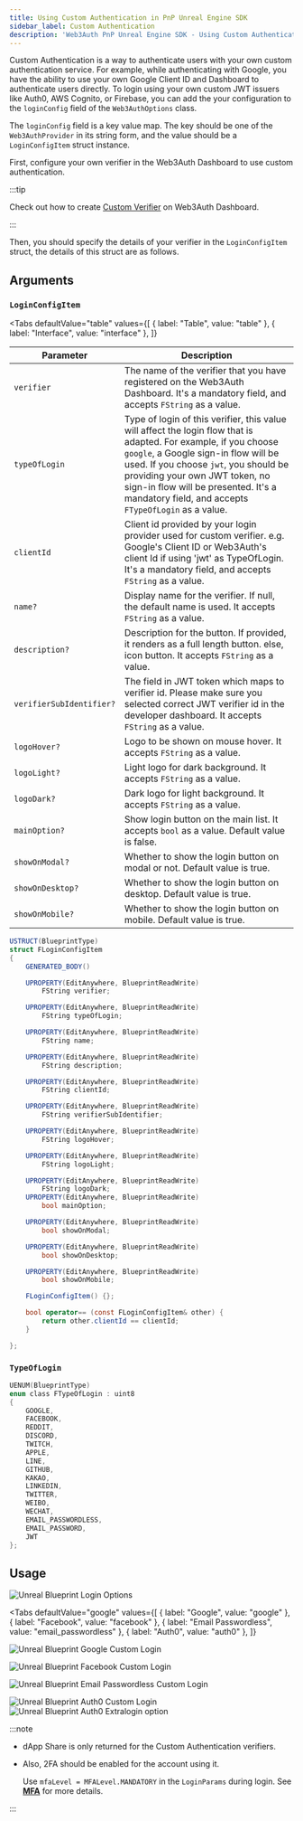 ```yaml
---
title: Using Custom Authentication in PnP Unreal Engine SDK
sidebar_label: Custom Authentication
description: 'Web3Auth PnP Unreal Engine SDK - Using Custom Authentication | Documentation - Web3Auth'
---
```



Custom Authentication is a way to authenticate users with your own custom authentication service. For example, while authenticating with Google, you have the ability to use your own Google Client ID and Dashboard to authenticate users directly. To login using your own custom JWT issuers like Auth0, AWS Cognito, or Firebase, you can add the your configuration to the `loginConfig` field of the `Web3AuthOptions` class.

The `loginConfig` field is a key value map. The key should be one of the `Web3AuthProvider` in its string form, and the value should be a `LoginConfigItem` struct instance.

First, configure your own verifier in the Web3Auth Dashboard to use custom authentication.

<GrowthPlanNote />

:::tip

Check out how to create [Custom Verifier](/authentication) on Web3Auth Dashboard.

:::

Then, you should specify the details of your verifier in the `LoginConfigItem` struct, the details of this struct are as follows.

## Arguments

### `LoginConfigItem`

<Tabs
  defaultValue="table"
  values={[
    { label: "Table", value: "table" },
    { label: "Interface", value: "interface" },
  ]}
>

<TabItem value="table">

| Parameter | Description |
| --- | --- |
| `verifier` | The name of the verifier that you have registered on the Web3Auth Dashboard. It's a mandatory field, and accepts `FString` as a value. |
| `typeOfLogin` | Type of login of this verifier, this value will affect the login flow that is adapted. For example, if you choose `google`, a Google sign-in flow will be used. If you choose `jwt`, you should be providing your own JWT token, no sign-in flow will be presented. It's a mandatory field, and accepts `FTypeOfLogin` as a value. |
| `clientId` | Client id provided by your login provider used for custom verifier. e.g. Google's Client ID or Web3Auth's client Id if using 'jwt' as TypeOfLogin. It's a mandatory field, and accepts `FString` as a value. |
| `name?` | Display name for the verifier. If null, the default name is used. It accepts `FString` as a value. |
| `description?` | Description for the button. If provided, it renders as a full length button. else, icon button. It accepts `FString` as a value. |
| `verifierSubIdentifier?` | The field in JWT token which maps to verifier id. Please make sure you selected correct JWT verifier id in the developer dashboard. It accepts `FString` as a value. |
| `logoHover?` | Logo to be shown on mouse hover. It accepts `FString` as a value. |
| `logoLight?` | Light logo for dark background. It accepts `FString` as a value. |
| `logoDark?` | Dark logo for light background. It accepts `FString` as a value. |
| `mainOption?` | Show login button on the main list. It accepts `bool` as a value. Default value is false. |
| `showOnModal?` | Whether to show the login button on modal or not. Default value is true. |
| `showOnDesktop?` | Whether to show the login button on desktop. Default value is true. |
| `showOnMobile?` | Whether to show the login button on mobile. Default value is true. |

</TabItem>

<TabItem value="interface">

```cs
USTRUCT(BlueprintType)
struct FLoginConfigItem
{
	GENERATED_BODY()

	UPROPERTY(EditAnywhere, BlueprintReadWrite)
		FString verifier;

	UPROPERTY(EditAnywhere, BlueprintReadWrite)
		FString typeOfLogin;

	UPROPERTY(EditAnywhere, BlueprintReadWrite)
		FString name;

	UPROPERTY(EditAnywhere, BlueprintReadWrite)
		FString description;

	UPROPERTY(EditAnywhere, BlueprintReadWrite)
		FString clientId;

	UPROPERTY(EditAnywhere, BlueprintReadWrite)
		FString verifierSubIdentifier;

	UPROPERTY(EditAnywhere, BlueprintReadWrite)
		FString logoHover;

	UPROPERTY(EditAnywhere, BlueprintReadWrite)
		FString logoLight;

	UPROPERTY(EditAnywhere, BlueprintReadWrite)
		FString logoDark;
	UPROPERTY(EditAnywhere, BlueprintReadWrite)
		bool mainOption;

	UPROPERTY(EditAnywhere, BlueprintReadWrite)
		bool showOnModal;

	UPROPERTY(EditAnywhere, BlueprintReadWrite)
		bool showOnDesktop;

	UPROPERTY(EditAnywhere, BlueprintReadWrite)
		bool showOnMobile;

	FLoginConfigItem() {};

	bool operator== (const FLoginConfigItem& other) {
		return other.clientId == clientId;
	}

};
```

</TabItem>

</Tabs>

### `TypeOfLogin`

```c
UENUM(BlueprintType)
enum class FTypeOfLogin : uint8
{
	GOOGLE,
	FACEBOOK,
	REDDIT,
	DISCORD,
	TWITCH,
	APPLE,
	LINE,
	GITHUB,
	KAKAO,
	LINKEDIN,
	TWITTER,
	WEIBO,
	WECHAT,
	EMAIL_PASSWORDLESS,
	EMAIL_PASSWORD,
	JWT
};
```

## Usage

![Unreal Blueprint Login Options](/img/unreal/provider-options.png)

<Tabs
  defaultValue="google"
  values={[
    { label: "Google", value: "google" },
    { label: "Facebook", value: "facebook" },
    { label: "Email Passwordless", value: "email_passwordless" },
    { label: "Auth0", value: "auth0" },
  ]}
>

<TabItem value="google">

![Unreal Blueprint Google Custom Login](/img/unreal/google-custom-auth.png)

</TabItem>

<TabItem value="facebook">

![Unreal Blueprint Facebook Custom Login](/img/unreal/fb-custom-auth.png)

</TabItem>

<TabItem value="email_passwordless">

![Unreal Blueprint Email Passwordless Custom Login](/img/unreal/email-passwordless.png)

</TabItem>

<TabItem value="auth0">

![Unreal Blueprint Auth0 Custom Login](/img/unreal/auth0-login-config.png) ![Unreal Blueprint Auth0 Extralogin option](/img/unreal/extraloginoption-auth0.png)

</TabItem>

</Tabs>

:::note

- dApp Share is only returned for the Custom Authentication verifiers.
- Also, 2FA should be enabled for the account using it.

  Use `mfaLevel = MFALevel.MANDATORY` in the `LoginParams` during login. See **[MFA](/docs/sdk/gaming/unreal/mfa)** for more details.

:::
